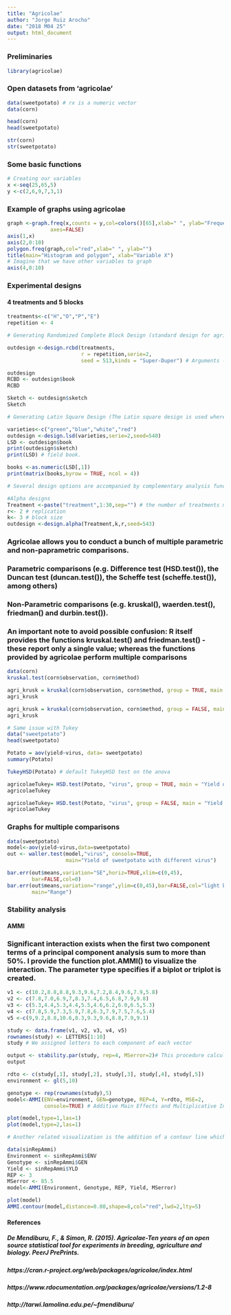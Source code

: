 ```yaml
---
title: "Agricolae"
author: "Jorge Ruiz Arocho"
date: "2018 M04 25"
output: html_document
---
```


### Preliminaries
```r
library(agricolae) 
```

### Open datasets from 'agricolae' 
```r
data(sweetpotato) # rx is a numeric vector 
data(corn)

head(corn) 
head(sweetpotato)

str(corn)
str(sweetpotato)
```

### Some basic functions 
```r
# Creating our variables
x <-seq(25,65,5)
y <-c(2,6,9,7,3,1)
```

### Example of graphs using agricolae
```r
graph <-graph.freq(x,counts = y,col=colors()[65],xlab=" ", ylab="Frequency",
              axes=FALSE)
axis(1,x)
axis(2,0:10)
polygon.freq(graph,col="red",xlab=" ", ylab="")
title(main="Histogram and polygon", xlab="Variable X")
# Imagine that we have other variables to graph
axis(4,0:10) 
```

### Experimental designs
#### 4 treatments and 5 blocks
```r
treatments<-c("H","O","P","E")
repetition <- 4

# Generating Randomized Complete Block Design (standard design for agricultural experiments. The field or orchard is divided into units to account for any variation in the field. Treatments are then assigned at random to the subjects in the blocks-once in each block.)

outdesign <-design.rcbd(treatments,
                        r = repetition,serie=2,
                        seed = 513,kinds = "Super-Duper") # Arguments -> r = Replications or blocks, serie = number plot, # kinds = method for to randomize

outdesign
RCBD <- outdesign$book
RCBD 

Sketch <- outdesign$sketch
Sketch

# Generating Latin Square Design (The Latin square design is used where the researcher desires to control the variation in an experiment that is related to rows and columns in the field.)

varieties<-c("green","blue","white","red")
outdesign <-design.lsd(varieties,serie=2,seed=540)
LSD <- outdesign$book 
print(outdesign$sketch)
print(LSD) # field book.

books <-as.numeric(LSD[,1])
print(matrix(books,byrow = TRUE, ncol = 4))

# Several design options are accompanied by complementary analysis functions

#Alpha designs
Treatment <-paste("treatment",1:30,sep="") # the number of treatments must be multiple of k (size block) 
r<- 2 # replication
k<- 3 # block size
outdesign <-design.alpha(Treatment,k,r,seed=543)

```

### Agricolae allows you to conduct a bunch of multiple parametric and non-paprametric comparisons. 
### Parametric comparisons (e.g. Difference test (HSD.test()), the Duncan test (duncan.test()), the Scheffe test (scheffe.test()), among others) 

### Non-Parametric comparisons (e.g. kruskal(), waerden.test(), friedman() and durbin.test()). 
### An important note to avoid possible confusion: R itself provides the functions kruskal.test() and friedman.test() - these report only a single value; whereas the functions provided by agricolae perform multiple comparisons
```r
data(corn)
kruskal.test(corn$observation, corn$method)

agri_krusk = kruskal(corn$observation, corn$method, group = TRUE, main = "corn") # Main = title
agri_krusk

agri_krusk = kruskal(corn$observation, corn$method, group = FALSE, main = "corn") # Main = title
agri_krusk

# Same issue with Tukey
data("sweetpotato")
head(sweetpotato)

Potato = aov(yield~virus, data= sweetpotato)
summary(Potato)

TukeyHSD(Potato) # default TukeyHSD test on the anova

agricolaeTukey= HSD.test(Potato, "virus", group = TRUE, main = "Yield of sweet poptato with different virus")
agricolaeTukey

agricolaeTukey= HSD.test(Potato, "virus", group = FALSE, main = "Yield of sweet poptato with different virus")
agricolaeTukey
```

### Graphs for multiple comparisons
```r
data(sweetpotato)
model<-aov(yield~virus,data=sweetpotato)
out <- waller.test(model,"virus", console=TRUE,
                   main="Yield of sweetpotato with different virus")

bar.err(out$means,variation="SE",horiz=TRUE,xlim=c(0,45),
        bar=FALSE,col=0)
bar.err(out$means,variation="range",ylim=c(0,45),bar=FALSE,col="light blue",
        main="Range")
```

### Stability analysis
####  AMMI

### Significant interaction exists when the first two component terms of a principal component analysis sum to more than 50%. I provide the function plot.AMMI() to visualize the interaction. The parameter type specifies if a biplot or triplot is created.
```r
v1 <- c(10.2,8.8,8.8,9.3,9.6,7.2,8.4,9.6,7.9,5.8)
v2 <- c(7.8,7.0,6.9,7,8.3,7.4,6.5,6.8,7.9,9.8)
v3 <- c(5.3,4.4,5.3,4.4,5.5,4.6,6.2,6.0,6.5,5.3)
v4 <- c(7.8,5.9,7.3,5.9,7.8,6.3,7.9,7.5,7.6,5.4)
v5 <-c(9,9.2,8.8,10.6,8.3,9.3,9.6,8.8,7.9,9.1)

study <- data.frame(v1, v2, v3, v4, v5)
rownames(study) <- LETTERS[1:10]
study # We assigned letters to each component of each vector

output <- stability.par(study, rep=4, MSerror=2)# This procedure calculates the stability variations as well as the statistics of selection for the yield and the stability. The averages of the genotype through the different environment repetitions are required for the calculations. The mean square error must be calculated from the joint variance analysis.
output

rdto <- c(study[,1], study[,2], study[,3], study[,4], study[,5])
environment <- gl(5,10) 

genotype <- rep(rownames(study),5)
model<-AMMI(ENV=environment, GEN=genotype, REP=4, Y=rdto, MSE=2,
            console=TRUE) # Additive Main Effects and Multiplicative Interaction Models (AMMI) are widely used to analyze main effects and genotype by environment (GEN, ENV) interactions in multilocation variety trials. Furthermore, this function generates data to biplot, triplot graphs and analysis.

plot(model,type=1,las=1)
plot(model,type=2,las=1)

# Another related visualization is the addition of a contour line which adds a contour line proportional to the longest distance of a genotype and has a values between 0 and 1

data(sinRepAmmi)
Environment <- sinRepAmmi$ENV
Genotype <- sinRepAmmi$GEN
Yield <- sinRepAmmi$YLD
REP <- 3
MSerror <- 85.5
model<-AMMI(Environment, Genotype, REP, Yield, MSerror)

plot(model)
AMMI.contour(model,distance=0.80,shape=8,col="red",lwd=2,lty=5)
```

#### References

##### De Mendiburu, F., & Simon, R. (2015). Agricolae-Ten years of an open source statistical tool for experiments in breeding, agriculture and biology. PeerJ PrePrints.

##### https://cran.r-project.org/web/packages/agricolae/index.html

##### https://www.rdocumentation.org/packages/agricolae/versions/1.2-8

##### http://tarwi.lamolina.edu.pe/~fmendiburu/